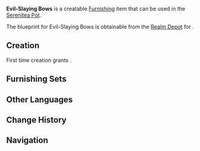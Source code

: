 {{Furnishing Infobox
|id             = 363315
|image          = Item Evil-Slaying Bows.png
|category       = Ornaments
|subcategory    = Utensil
|rarity         = 3
|adeptal_energy = 60
|load           = 95
|reduced_load   = 72
|description    = These carefully crafted and decorated ceremonial arrows and small wooden bows enclosed in Maple Wood boxes can be bought at festival booths. They are often used as tabletop decorations.<br />It is said that these kinds of artifacts can get rid of evil spirits, albeit that the related rumors are no longer testable. Most people are pious in their belief in Her Excellency and do not need the psychological comfort of other myths and legends. They only regard this kind of artifacts as beautiful decorations and ceremonial souvenirs. But the truth is, the legend behind this kind of artifact may be related to the tale of the [[Raiden Shogun]]...
|blueprint      = [[Realm Depot]]
}}
'''Evil-Slaying Bows''' is a creatable [[Furnishing]] item that can be used in the [[Serenitea Pot]].

The blueprint for Evil-Slaying Bows is obtainable from the [[Realm Depot]] for {{Item|Realm Currency|24|x=160}}.

==Creation==
First time creation grants {{Item|Trust|24|x=60}}.
{{Recipe
|type = Creation
|time = 14h
|Maple Wood = 4
|Fabric = 4
|White Iron Chunk = 4
|sort = Maple Wood,Fabric,White Iron Chunk
}}

==Furnishing Sets==
{{Craft Usage}}

==Other Languages==
{{Other Languages
|en      = Evil-Slaying Bows
|zhs     = 破邪之弦镝
|zhs_rm  = Pòxié zhī Xiándī
|zht     = 破邪之弦鏑
|zht_rm  = Pòxié zhī Xiándī
|zh_tl   = 
|ja      = 破邪の矢
|ja_rm   = Haja no Ya
|ja_tl   = Evil-Crushing Arrows
|ko      = 파사의 활
|ko_rm   = Pasa-ui Hwal
|ko_tl   = Evil-Crushing Arrows
|es      = Arcos destructores del mal
|es_tl   = Evil-Destroying Bows
|fr      = Arc destructeur du mal
|fr_tl   = Evil Destroyer Bow
|ru      = Зловещий лук
|ru_tl   = 
|th      = ศรปัดเป่าปีศาจร้าย
|th_rm   = 
|th_tl   = 
|vi      = Cung Trừ Tà
|vi_tl   = 
|de      = Das Böse zerschlagende Sehne
|de_tl   = The Evil-Shattering Bowstring
|id      = Busur Pembasmi Kejahatan
|id_tl   = Evil-Slayer Bow
|pt      = Flecha Combatente do Mal
|pt_tl   = 
}}

==Change History==
{{Change History|2.2}}

==Navigation==
{{Furnishing Navbox/Interior|Ornaments}}